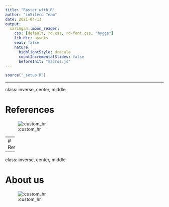 ```yaml
---
title: "Raster with R"
author: "inSileco Team"
date: 2021-04-13
output:
  xaringan::moon_reader:
    css: [default, rd.css, rd-font.css, "hygge"]
    lib_dir: assets
    seal: false
    nature:
      highlightStyle: dracula
      countIncrementalSlides: false
      beforeInit: "macros.js"
---
```



```r
source("_setup.R")
```




---

class: inverse, center, middle

# References

![:custom_hr]()



---
# References



---

class: inverse, center, middle

# About us

![:custom_hr]()

